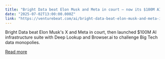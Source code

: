 ```yaml
---
title: "Bright Data beat Elon Musk and Meta in court — now its $100M AI platform is taking on Big Tech"
date: "2025-07-02T13:00:00.000Z"
link: "https://venturebeat.com/ai/bright-data-beat-elon-musk-and-meta-in-court-now-its-100m-ai-platform-is-taking-on-big-tech/"
---
```


Bright Data beat Elon Musk's X and Meta in court, then launched $100M AI infrastructure suite with Deep Lookup and Browser.ai to challenge Big Tech data monopolies.

[Read more](https://venturebeat.com/ai/bright-data-beat-elon-musk-and-meta-in-court-now-its-100m-ai-platform-is-taking-on-big-tech/)
